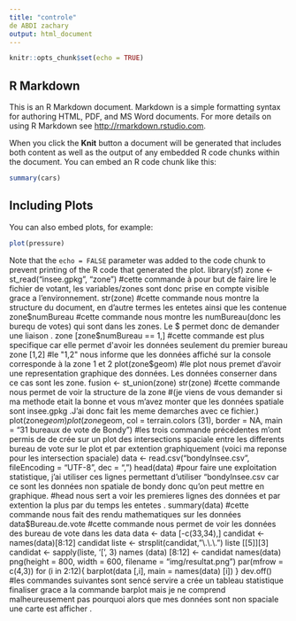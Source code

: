 ---
title: "controle"
de ABDI zachary
output: html_document
---

```{r setup, include=FALSE}
knitr::opts_chunk$set(echo = TRUE)
```

## R Markdown

This is an R Markdown document. Markdown is a simple formatting syntax for authoring HTML, PDF, and MS Word documents. For more details on using R Markdown see <http://rmarkdown.rstudio.com>.

When you click the **Knit** button a document will be generated that includes both content as well as the output of any embedded R code chunks within the document. You can embed an R code chunk like this:

```{r cars}
summary(cars)
```

## Including Plots

You can also embed plots, for example:

```{r pressure, echo=FALSE}
plot(pressure)
```

Note that the `echo = FALSE` parameter was added to the code chunk to prevent printing of the R code that generated the plot.
library(sf)
zone <- st_read("insee.gpkg", "zone")
#cette commande à pour but de faire lire le fichier de votant, les variables/zones sont donc prise en compte visible grace a l'environnement.
str(zone)
#cette commande nous montre la structure du document, en d'autre termes les entetes ainsi que les contenue
zone$numBureau
#cette commande nous montre les numBureau(donc les burequ de votes) qui sont dans les zones. Le $ permet donc de demander une liaison .
zone [zone$numBureau == 1,]
#cette commande est plus specifique car elle permet d'avoir les données seulement du premier bureau 
zone [1,2]
#le "1,2" nous informe que les données affiché sur la console corresponde à la zone 1 et 2 
plot(zone$geom)
#le plot nous premet d'avoir une representation graphique des données. Les données conserner dans ce cas sont les zone.
fusion <- st_union(zone)
str(zone)
#cette commande nous permet de voir la structure de la zone 
#(je viens de vous demander si ma methode etait la bonne et vous m'avez monter que les données spatiale sont insee.gpkg .J'ai donc fait les meme demarches avec ce fichier.)
plot(zone$geom)
plot(zone$geom, col = terrain.colors (31),
     border = NA,
     main = "31 bureaux de vote de Bondy")
#les trois commande précédentes m'ont permis de de crée sur un plot des intersections spaciale entre les differents bureau de vote sur le plot et par extention graphiquement (voici ma reponse pour les intersection spaciale)
data <- read.csv("bondyInsee.csv", fileEncoding = "UTF-8", dec = ",")
head(data)
#pour faire une exploitation statistique, j'ai utiliser ces lignes permettant d'utiliser "bondyInsee.csv car ce sont les données non spatiale de bondy donc qu'on peut mettre en graphique.
#head nous sert a voir les premieres lignes des données et par extention la plus par du temps les entetes .
summary(data)
#cette commande nous fait des rendu mathematiques sur les données
data$Bureau.de.vote
#cette commande nous permet de voir les données des bureau de vote dans les data 
data <-  data [-c(33,34),]
candidat  <- names(data)[8:12]
candidat
liste <- strsplit(candidat,"\\.\\.\\.")
liste [[5]][3]
candidat <- sapply(liste, '[', 3)
names (data) [8:12] <- candidat
names(data)
png(height = 800, width = 600, filename = "img/resultat.png")
par(mfrow = c(4,3))
for (i in 2:12){
  barplot(data [,i], main = names(data) [i])
}
dev.off()
#les commandes suivantes sont sencé servire a crée un tableau statistique finaliser grace a la commande barplot mais je ne comprend malheureusement pas pourquoi alors que mes données sont non spaciale une carte est afficher .
